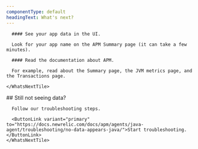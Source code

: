 ```yaml
---
componentType: default
headingText: What's next?
---
```


<InstallFeedback />

<SideBySide>
  <Side>
    <WhatsNextTile title="What's next?">

      #### See your app data in the UI.

      Look for your app name on the APM Summary page (it can take a few minutes).

      #### Read the documentation about APM.

      For example, read about the Summary page, the JVM metrics page, and the Transactions page.

    </WhatsNextTile> 
  </Side>
  <Side>
    <WhatsNextTile>
      ## Still not seeing data?

      Follow our troubleshooting steps. 

      <ButtonLink variant="primary" to="https://docs.newrelic.com/docs/apm/agents/java-agent/troubleshooting/no-data-appears-java/">Start troubleshooting.</ButtonLink>
    </WhatsNextTile>
  </Side>
</SideBySide>
